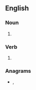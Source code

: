 {{also|säile}}
==English==

===Noun===
{{en-noun}}

# {{obsolete spelling of|sail|lang=en}}

===Verb===
{{head|en|verb}}

# {{obsolete spelling of|sail|lang=en}}

===Anagrams===
* {{l|en|aisle}}, {{l|en|Elias}}